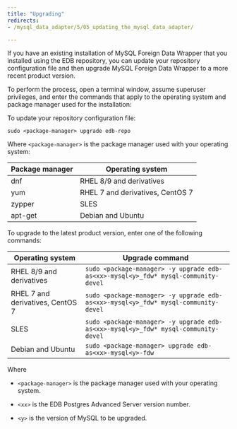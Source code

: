 ```yaml
---
title: "Upgrading"
redirects:
- /mysql_data_adapter/5/05_updating_the_mysql_data_adapter/

---
```


<div id="updating_the_mysql_data_adapter" class="registered_link"></div>

If you have an existing installation of MySQL Foreign Data Wrapper that you installed using the EDB repository, you can update your repository configuration file and then upgrade MySQL Foreign Data Wrapper to a more recent product version. 

To perform the process, open a terminal window, assume superuser privileges, and enter the commands that apply to the operating system and package manager used for the installation:

To update your repository configuration file:

```shell
sudo <package-manager> upgrade edb-repo
```

Where `<package-manager>` is the package manager used with your operating system:

  | Package manager |         Operating system         |
  | --------------- | -------------------------------- |
  | dnf             | RHEL 8/9 and derivatives         |
  | yum             | RHEL 7 and derivatives, CentOS 7 |
  | zypper          | SLES                             |
  | apt-get         | Debian and Ubuntu                |

   
To upgrade to the latest product version, enter one of the following commands:

  |         Operating system         |                                  Upgrade command                                   |
  | -------------------------------- | ---------------------------------------------------------------------------------- |
  | RHEL 8/9 and derivatives         | `sudo <package-manager> -y upgrade edb-as<xx>-mysql<y>_fdw* mysql-community-devel` |
  | RHEL 7 and derivatives, CentOS 7 | `sudo <package-manager> -y upgrade edb-as<xx>-mysql<y>_fdw* mysql-community-devel` |
  | SLES                             | `sudo <package-manager> -y upgrade edb-as<xx>-mysql<y>_fdw* mysql-community-devel` |
  | Debian and Ubuntu                | `sudo <package-manager> upgrade edb-as<xx>-mysql<y>-fdw`                           |

Where

- `<package-manager>` is the package manager used with your operating system.

- `<xx>` is the EDB Postgres Advanced Server version number.

- `<y>` is the version of MySQL to be upgraded.
